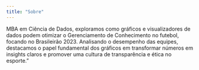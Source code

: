 ---
title: "Sobre"
---

MBA em Ciência de Dados, exploramos como gráficos e visualizadores de dados podem otimizar o Gerenciamento de Conhecimento no futebol, focando no Brasileirão 2023. Analisando o desempenho das equipes, destacamos o papel fundamental dos gráficos em transformar números em insights claros e promover uma cultura de transparência e ética no esporte."